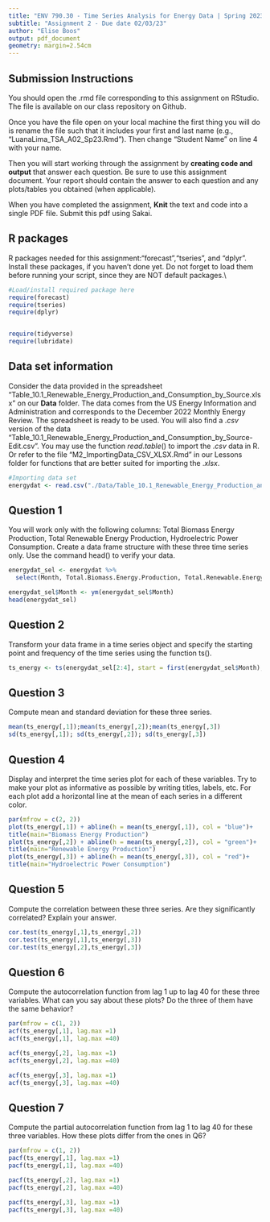 ```yaml
---
title: "ENV 790.30 - Time Series Analysis for Energy Data | Spring 2023"
subtitle: "Assignment 2 - Due date 02/03/23"
author: "Elise Boos"
output: pdf_document
geometry: margin=2.54cm
---
```


## Submission Instructions

You should open the .rmd file corresponding to this assignment on RStudio. The file is available on our class repository on Github.   

Once you have the file open on your local machine the first thing you will do is rename the file such that it includes your first and last name (e.g., "LuanaLima_TSA_A02_Sp23.Rmd"). Then change "Student Name" on line 4 with your name. 

Then you will start working through the assignment by  **creating code and output** that answer each question. Be sure to use this assignment document. Your report should contain the answer to each question and any plots/tables you obtained (when applicable).

When you have completed the assignment, **Knit** the text and code into a single PDF file. Submit this pdf using Sakai. 

## R packages

R packages needed for this assignment:"forecast","tseries", and "dplyr". Install these packages, if you haven't done yet. Do not forget to load them before running your script, since they are NOT default packages.\\

```r
#Load/install required package here
require(forecast)
require(tseries)
require(dplyr)


require(tidyverse)
require(lubridate)
```


## Data set information  

Consider the data provided in the spreadsheet "Table_10.1_Renewable_Energy_Production_and_Consumption_by_Source.xlsx" on our **Data** folder. The data comes from the US Energy Information and Administration and corresponds to the December 2022 Monthly Energy Review. The spreadsheet is ready to be used. You will also find a $.csv$ version of the data "Table_10.1_Renewable_Energy_Production_and_Consumption_by_Source-Edit.csv". You may use the function $read.table()$ to import the $.csv$ data in R. Or refer to the file "M2_ImportingData_CSV_XLSX.Rmd" in our Lessons folder for functions that are better suited for importing the $.xlsx$.

```r
#Importing data set
energydat <- read.csv("./Data/Table_10.1_Renewable_Energy_Production_and_Consumption_by_Source-Edit.csv", stringsAsFactors = TRUE)
```


## Question 1
You will work only with the following columns: Total Biomass Energy Production, Total Renewable Energy Production, Hydroelectric Power Consumption. Create a data frame structure with these three time series only. Use the command head() to verify your data.

```r
energydat_sel <- energydat %>% 
  select(Month, Total.Biomass.Energy.Production, Total.Renewable.Energy.Production, Hydroelectric.Power.Consumption)

energydat_sel$Month <- ym(energydat_sel$Month)
head(energydat_sel)
```


## Question 2
Transform your data frame in a time series object and specify the starting point and frequency of the time series using the function ts().

```r
ts_energy <- ts(energydat_sel[2:4], start = first(energydat_sel$Month), frequency = 12)
```


## Question 3
Compute mean and standard deviation for these three series.

```r
mean(ts_energy[,1]);mean(ts_energy[,2]);mean(ts_energy[,3])
sd(ts_energy[,1]); sd(ts_energy[,2]); sd(ts_energy[,3])
```


## Question 4
Display and interpret the time series plot for each of these variables. Try to make your plot as informative as possible by writing titles, labels, etc. For each plot add a horizontal line at the mean of each series in a different color.

```r
par(mfrow = c(2, 2))
plot(ts_energy[,1]) + abline(h = mean(ts_energy[,1]), col = "blue")+
title(main="Biomass Energy Production")
plot(ts_energy[,2]) + abline(h = mean(ts_energy[,2]), col = "green")+
title(main="Renewable Energy Production") 
plot(ts_energy[,3]) + abline(h = mean(ts_energy[,3]), col = "red")+
title(main="Hydroelectric Power Consumption")
```


## Question 5
Compute the correlation between these three series. Are they significantly correlated? Explain your answer.

```r
cor.test(ts_energy[,1],ts_energy[,2])
cor.test(ts_energy[,1],ts_energy[,3])
cor.test(ts_energy[,2],ts_energy[,3])
```


## Question 6
Compute the autocorrelation function from lag 1 up to lag 40 for these three variables. What can you say about these plots? Do the three of them have the same behavior?

```r
par(mfrow = c(1, 2))
acf(ts_energy[,1], lag.max =1)
acf(ts_energy[,1], lag.max =40)

acf(ts_energy[,2], lag.max =1)
acf(ts_energy[,2], lag.max =40)

acf(ts_energy[,3], lag.max =1)
acf(ts_energy[,3], lag.max =40)
```


## Question 7
Compute the partial autocorrelation function from lag 1 to lag 40 for these three variables. How these plots differ from the ones in Q6?

```r
par(mfrow = c(1, 2))
pacf(ts_energy[,1], lag.max =1)
pacf(ts_energy[,1], lag.max =40)

pacf(ts_energy[,2], lag.max =1)
pacf(ts_energy[,2], lag.max =40)

pacf(ts_energy[,3], lag.max =1)
pacf(ts_energy[,3], lag.max =40)
```


